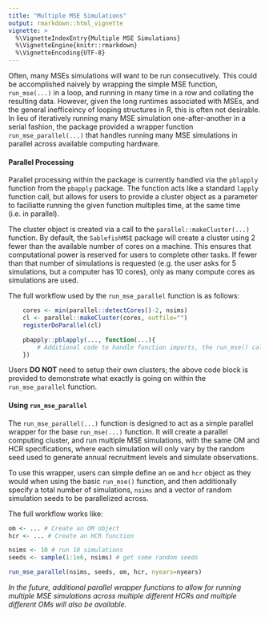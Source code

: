 ```yaml
---
title: "Multiple MSE Simulations"
output: rmarkdown::html_vignette
vignette: >
  %\VignetteIndexEntry{Multiple MSE Simulations}
  %\VignetteEngine{knitr::rmarkdown}
  %\VignetteEncoding{UTF-8}
---
```


Often, many MSEs simulations will want to be run consecutively. This could be accomplished naively by wrapping the simple MSE function, `run_mse(...)` in a loop, and running in many time in a row and collating the resulting data. However, given the long runtimes associated with MSEs, and the general inefficeincy of looping structures in R, this is often not desirable. In lieu of iteratively running many MSE simulation one-after-another in a serial fashion, the package provided a wrapper function `run_mse_parallel(...)` that handles running many MSE simulations in parallel across available computing hardware.

#### Parallel Processing
Parallel processing within the package is currently handled via the `pblapply` function from the `pbapply` package. The function acts like a standard `lapply` function call, but allows for users to provide a cluster object as a parameter to faciliatte running the given function multiples time, at the same time (i.e. in parallel).

The cluster object is created via a call to the `parallel::makeCluster(...)` function. By default, the `SablefishMSE` package will create a cluster using 2 fewer than the available number of cores on a machine. This ensures that computational power is reserved for users to complete other tasks. If fewer than that number of simulations is requested (e.g. the user asks for 5 simulations, but a computer has 10 cores), only as many compute cores as simulations are used.

The full workflow used by the `run_mse_parallel` function is as follows:

```r
    cores <- min(parallel::detectCores()-2, nsims)
    cl <- parallel::makeCluster(cores, outfile="")
    registerDoParallel(cl)

    pbapply::pblapply(..., function(...){
        # Additional code to handle function imports, the run_mse() call, and data collation
    })
```

Users __DO NOT__ need to setup their own clusters; the above code block is provided to demonstrate what exactly is going on within the `run_mse_parallel` function.

#### Using `run_mse_parallel`

The `run_mse_parallel(...)` function is designed to act as a simple parallel wrapper for the base `run_mse(...)` function. It will create a parallel computing cluster, and run multiple MSE simulations, with the same OM and HCR specifications, where each simulation will only vary by the random seed used to generate annual recruitment levels and simulate observations.

To use this wrapper, users can simple define an `om` and `hcr` object as they would when using the basic `run_mse()` function, and then additionally specify a total number of simulations, `nsims` and a vector of random simulation seeds to be parallelized across.

The full workflow works like:

```r

om <- ... # Create an OM object
hcr <- ... # Create an HCR function

nsims <- 10 # run 10 simulations
seeds <- sample(1:1e6, nsims) # get some random seeds

run_mse_parallel(nsims, seeds, om, hcr, nyears=nyears)

```

_In the future, additional parallel wrapper functions to allow for running multiple MSE simulations across multiple different HCRs and multiple different OMs will also be available._